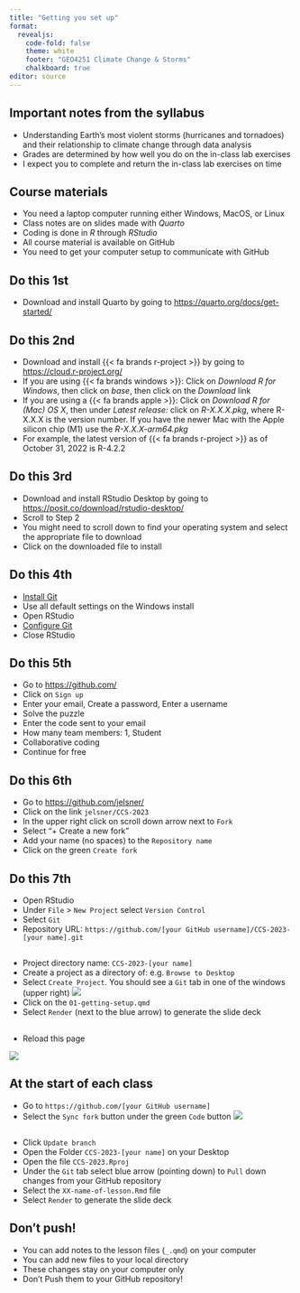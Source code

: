 ```yaml
---
title: "Getting you set up"
format: 
  revealjs:
    code-fold: false
    theme: white
    footer: "GEO4251 Climate Change & Storms"
    chalkboard: true
editor: source
---
```


## Important notes from the syllabus

-   Understanding Earth's most violent storms (hurricanes and tornadoes) and their relationship to climate change through data analysis
-   Grades are determined by how well you do on the in-class lab exercises
-   I expect you to complete and return the in-class lab exercises on time

## Course materials

-   You need a laptop computer running either Windows, MacOS, or Linux
-   Class notes are on slides made with *Quarto*
-   Coding is done in *R* through *RStudio*
-   All course material is available on GitHub
-   You need to get your computer setup to communicate with GitHub

## Do this 1st

-   Download and install Quarto by going to <https://quarto.org/docs/get-started/>

## Do this 2nd

-   Download and install {{< fa brands r-project >}} by going to <https://cloud.r-project.org/>
-   If you are using {{< fa brands windows >}}: Click on *Download R for Windows*, then click on *base*, then click on the *Download* link
-   If you are using a {{< fa brands apple >}}: Click on *Download R for (Mac) OS X*, then under *Latest release:* click on *R-X.X.X.pkg*, where R-X.X.X is the version number. If you have the newer Mac with the Apple silicon chip (M1) use the *R-X.X.X-arm64.pkg*
-   For example, the latest version of {{< fa brands r-project >}} as of October 31, 2022 is R-4.2.2

## Do this 3rd

-   Download and install RStudio Desktop by going to <https://posit.co/download/rstudio-desktop/>
-   Scroll to Step 2
-   You might need to scroll down to find your operating system and select the appropriate file to download
-   Click on the downloaded file to install

## Do this 4th

-   [Install Git](https://happygitwithr.com/install-git.html)
-   Use all default settings on the Windows install
-   Open RStudio
-   [Configure Git](https://happygitwithr.com/hello-git.html)
-   Close RStudio

## Do this 5th

-   Go to <https://github.com/>
-   Click on `Sign up`
-   Enter your email, Create a password, Enter a username
-   Solve the puzzle
-   Enter the code sent to your email
-   How many team members: 1, Student
-   Collaborative coding
-   Continue for free

## Do this 6th

-   Go to <https://github.com/jelsner/>
-   Click on the link `jelsner/CCS-2023`
-   In the upper right click on scroll down arrow next to `Fork`
-   Select "+ Create a new fork"
-   Add your name (no spaces) to the `Repository name`
-   Click on the green `Create fork`

## Do this 7th

-   Open RStudio
-   Under `File` > `New Project` select `Version Control`
-   Select `Git`
-   Repository URL: `https://github.com/[your GitHub username]/CCS-2023-[your name].git`

##

-   Project directory name: `CCS-2023-[your name]`
-   Create a project as a directory of: e.g. `Browse to Desktop`
-   Select `Create Project`. You should see a `Git` tab in one of the windows (upper right)
![](figures/Git_tab.png)
-   Click on the `01-getting-setup.qmd`
-   Select `Render` (next to the blue arrow) to generate the slide deck

## 
-   Reload this page

![](figures/congrats-1.gif)

## At the start of each class

-   Go to `https://github.com/[your GitHub username]`
-   Select the `Sync fork` button under the green `Code` button 
![](figures/Syncfork.png)

##

-   Click `Update branch`
-   Open the Folder `CCS-2023-[your name]` on your Desktop
-   Open the file `CCS-2023.Rproj`
-   Under the `Git` tab select blue arrow (pointing down) to `Pull` down changes from your GitHub repository
-   Select the `XX-name-of-lesson.Rmd` file
-   Select `Render` to generate the slide deck

## Don't push!

-   You can add notes to the lesson files (`_.qmd`) on your computer
-   You can add new files to your local directory
-   These changes stay on your computer only
-   Don't Push them to your GitHub repository!
